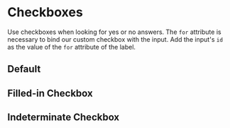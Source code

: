 

<Meta of={stories}/>

# Checkboxes

Use checkboxes when looking for yes or no answers. The `for` attribute is necessary to bind our custom checkbox with the input.
Add the input's `id` as the value of the `for` attribute of the label.

## Default

<Story of={stories.Default} />
<Source of={stories.Default} format="dedent"/>

## Filled-in Checkbox

<Story of={stories.FilledIn} />
<Source of={stories.FilledIn} format="dedent"/>

## Indeterminate Checkbox

<Story of={stories.Indeterminate} />
<Source of={stories.Indeterminate} format="dedent"/>



